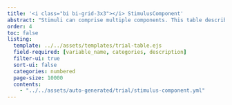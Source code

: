 ```yaml
---
title: '<i class="bi bi-grid-3x3"></i> StimulusComponent'
abstract: "Stimuli can comprise multiple components. This table describes each component of a stimulus."
order: 4
toc: false
listing: 
  template: ../../assets/templates/trial-table.ejs
  field-required: [variable_name, categories, description]
  filter-ui: true
  sort-ui: false
  categories: numbered
  page-size: 10000
  contents:
    - "../../assets/auto-generated/trial/stimulus-component.yml"
---
```


